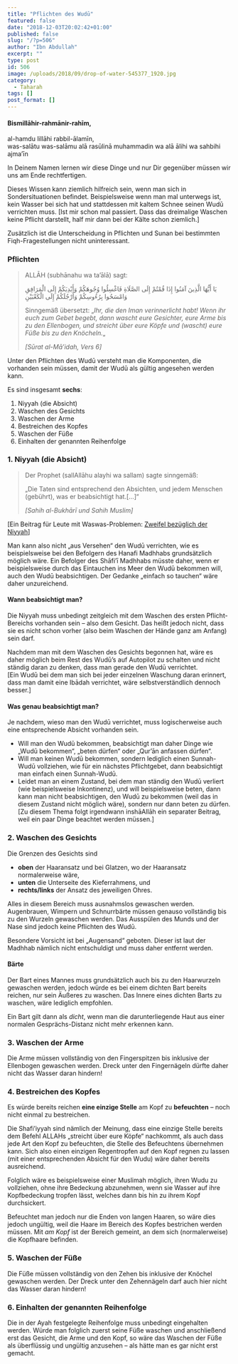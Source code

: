 ```yaml
---
title: "Pflichten des Wudū"
featured: false
date: "2018-12-03T20:02:42+01:00"
published: false
slug: "/?p=506"
author: "Ibn Abdullah"
excerpt: ""
type: post
id: 506
image: /uploads/2018/09/drop-of-water-545377_1920.jpg
category:
  - Taharah
tags: []
post_format: []
---
```


#### Bismillāhir-rahmānir-rahīm,

al-hamdu lillāhi rabbil-ālamīn,  
was-salātu was-salāmu alā rasūlinā muhammadin wa alā ālihi wa sahbihi ajma’īn

In Deinem Namen lernen wir diese Dinge und nur Dir gegenüber müssen wir uns am Ende rechtfertigen.

Dieses Wissen kann ziemlich hilfreich sein, wenn man sich in Sondersituationen befindet. Beispielsweise wenn man mal unterwegs ist, kein Wasser bei sich hat und stattdessen mit kaltem Schnee seinen Wudū verrichten muss. \[Ist mir schon mal passiert. Dass das dreimalige Waschen keine Pflicht darstellt, half mir dann bei der Kälte schon ziemlich.\]

Zusätzlich ist die Unterscheidung in Pflichten und Sunan bei bestimmten Fiqh-Fragestellungen nicht uninteressant.

### Pflichten

> ALLĀH (subhānahu wa ta’ālā) sagt:
>
> يَا أَيُّهَا الَّذِينَ آمَنُوا إِذَا قُمْتُمْ إِلَى الصَّلَاةِ فَاغْسِلُوا وُجُوهَكُمْ وَأَيْدِيَكُمْ إِلَى الْمَرَافِقِ وَامْسَحُوا بِرُءُوسِكُمْ وَأَرْجُلَكُمْ إِلَى الْكَعْبَيْنِ
>
> Sinngemäß übersetzt: „_Ihr, die den Iman verinnerlicht habt! Wenn ihr euch zum Gebet begebt, dann wascht eure Gesichter, eure Arme bis zu den Ellenbogen, und streicht über eure Köpfe und (wascht) eure Füße bis zu den Knöcheln._„
>
> <cite>\[Sūrat al-Mā’idah, Vers 6\]</cite>

Unter den Pflichten des Wudū versteht man die Komponenten, die vorhanden sein müssen, damit der Wudū als gültig angesehen werden kann.

Es sind insgesamt **sechs**:

1. Niyyah (die Absicht)
2. Waschen des Gesichts
3. Waschen der Arme
4. Bestreichen des Kopfes
5. Waschen der Füße
6. Einhalten der genannten Reihenfolge

### 1. Niyyah (die Absicht)

> Der Prophet (sallAllāhu alayhi wa sallam) sagte sinngemäß:
>
> „Die Taten sind entsprechend den Absichten, und jedem Menschen (gebührt), was er beabsichtigt hat.\[…\]“
>
> <cite>\[Sahih al-Bukhārī und Sahih Muslim\]</cite>

\[Ein Beitrag für Leute mit Waswas-Problemen: [Zweifel bezüglich der Niyyah](https://shafiimadhhab.wordpress.com/2018/08/02/zweifel-bezueglich-der-niyyah/)\]

Man kann also nicht „aus Versehen“ den Wudū verrichten, wie es beispielsweise bei den Befolgern des Hanafi Madhhabs grundsätzlich möglich wäre. Ein Befolger des Shāfi’ī Madhhabs müsste daher, wenn er beispielsweise durch das Eintauchen ins Meer den Wudū bekommen will, auch den Wudū beabsichtigen. Der Gedanke „einfach so tauchen“ wäre daher unzureichend.

#### Wann beabsichtigt man?

Die Niyyah muss unbedingt zeitgleich mit dem Waschen des ersten Pflicht-Bereichs vorhanden sein – also dem Gesicht. Das heißt jedoch nicht, dass sie es nicht schon vorher (also beim Waschen der Hände ganz am Anfang) sein darf.

Nachdem man mit dem Waschen des Gesichts begonnen hat, wäre es daher möglich beim Rest des Wudū’s auf Autopilot zu schalten und nicht ständig daran zu denken, dass man gerade den Wudū verrichtet.  
\[Ein Wudū bei dem man sich bei jeder einzelnen Waschung daran erinnert, dass man damit eine Ibādah verrichtet, wäre selbstverständlich dennoch besser.\]

#### Was genau beabsichtigt man?

Je nachdem, wieso man den Wudū verrichtet, muss logischerweise auch eine entsprechende Absicht vorhanden sein.

- Will man den Wudū bekommen, beabsichtigt man daher Dinge wie „Wudū bekommen“, „beten dürfen“ oder „Qur’ān anfassen dürfen“.
- Will man keinen Wudū bekommen, sondern lediglich einen Sunnah-Wudū vollziehen, wie für ein nächstes Pflichtgebet, dann beabsichtigt man einfach einen Sunnah-Wudū.
- Leidet man an einem Zustand, bei dem man ständig den Wudū verliert (wie beispielsweise Inkontinenz), und will beispielsweise beten, dann kann man nicht beabsichtigen, den Wudū zu bekommen (weil das in diesem Zustand nicht möglich wäre), sondern nur dann beten zu dürfen. \[Zu diesem Thema folgt irgendwann inshāAllāh ein separater Beitrag, weil ein paar Dinge beachtet werden müssen.\]

### 2. Waschen des Gesichts

Die Grenzen des Gesichts sind

- **oben** der Haaransatz und bei Glatzen, wo der Haaransatz normalerweise wäre,
- **unten** die Unterseite des Kieferrahmens, und
- **rechts/links** der Ansatz des jeweiligen Ohres.

Alles in diesem Bereich muss ausnahmslos gewaschen werden. Augenbrauen, Wimpern und Schnurrbärte müssen genauso vollständig bis zu den Wurzeln gewaschen werden. Das Ausspülen des Munds und der Nase sind jedoch keine Pflichten des Wudū.

Besondere Vorsicht ist bei „Augensand“ geboten. Dieser ist laut der Madhhab nämlich nicht entschuldigt und muss daher entfernt werden.

#### Bärte

Der Bart eines Mannes muss grundsätzlich auch bis zu den Haarwurzeln gewaschen werden, jedoch würde es bei einem dichten Bart bereits reichen, nur sein Äußeres zu waschen. Das Innere eines dichten Barts zu waschen, wäre lediglich empfohlen.

Ein Bart gilt dann als _dicht_, wenn man die darunterliegende Haut aus einer normalen Gesprächs-Distanz nicht mehr erkennen kann.

### 3. Waschen der Arme

Die Arme müssen vollständig von den Fingerspitzen bis inklusive der Ellenbogen gewaschen werden. Dreck unter den Fingernägeln dürfte daher nicht das Wasser daran hindern!

### 4. Bestreichen des Kopfes

Es würde bereits reichen **eine einzige Stelle** am Kopf zu **befeuchten** – noch nicht einmal zu bestreichen.

Die Shafi’iyyah sind nämlich der Meinung, dass eine einzige Stelle bereits dem Befehl ALLAHs „streicht über eure Köpfe“ nachkommt, als auch dass jede Art den Kopf zu befeuchten, die Stelle des Befeuchtens übernehmen kann. Sich also einen einzigen Regentropfen auf den Kopf regnen zu lassen (mit einer entsprechenden Absicht für den Wudu) wäre daher bereits ausreichend.

Folglich wäre es beispielsweise einer Muslimah möglich, ihren Wudu zu vollziehen, ohne ihre Bedeckung abzunehmen, wenn sie Wasser auf ihre Kopfbedeckung tropfen lässt, welches dann bis hin zu ihrem Kopf durchsickert.

Befeuchtet man jedoch nur die Enden von langen Haaren, so wäre dies jedoch ungültig, weil die Haare im Bereich des Kopfes bestrichen werden müssen. Mit _am Kopf_ ist der Bereich gemeint, an dem sich (normalerweise) die Kopfhaare befinden.

### 5. Waschen der Füße

Die Füße müssen vollständig von den Zehen bis inklusive der Knöchel gewaschen werden. Der Dreck unter den Zehennägeln darf auch hier nicht das Wasser daran hindern!

### 6. Einhalten der genannten Reihenfolge

Die in der Ayah festgelegte Reihenfolge muss unbedingt eingehalten werden. Würde man folglich zuerst seine Füße waschen und anschließend erst das Gesicht, die Arme und den Kopf, so wäre das Waschen der Füße als überflüssig und ungültig anzusehen – als hätte man es gar nicht erst gemacht.
